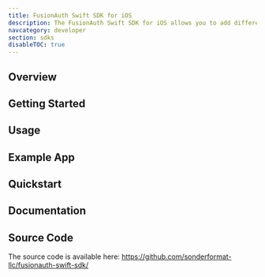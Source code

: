 ```yaml
---
title: FusionAuth Swift SDK for iOS
description: The FusionAuth Swift SDK for iOS allows you to add different OAuth2 and OpenID Connect functionalities to your iOS application. It's a highly standardized and simplified starting point for developers to easily integrate FusionAuth in their own custom iOS mobile apps by taking care of all the dependencies.
navcategory: developer
section: sdks
disableTOC: true
---
```


## Overview

<RemoteContent url="https://raw.githubusercontent.com/sonderformat-llc/fusionauth-swift-sdk/main/README.md"
    tags="forDocSiteOverview" />

## Getting Started

<RemoteContent url="https://raw.githubusercontent.com/sonderformat-llc/fusionauth-swift-sdk/main/README.md"
    tags="forDocSiteGettingStarted" />

## Usage

<RemoteContent url="https://raw.githubusercontent.com/sonderformat-llc/fusionauth-swift-sdk/main/README.md"
    tags="forDocSiteUsage" />

## Example App

<RemoteContent url="https://raw.githubusercontent.com/sonderformat-llc/fusionauth-swift-sdk/main/README.md"
    tags="forDocSiteExampleApp" />

## Quickstart

<RemoteContent url="https://raw.githubusercontent.com/sonderformat-llc/fusionauth-swift-sdk/main/README.md"
    tags="forDocSiteQuickstart" />

## Documentation

<RemoteContent url="https://raw.githubusercontent.com/sonderformat-llc/fusionauth-swift-sdk/main/README.md"
    tags="forDocSiteDocumentation" />

## Source Code

The source code is available here: https://github.com/sonderformat-llc/fusionauth-swift-sdk/